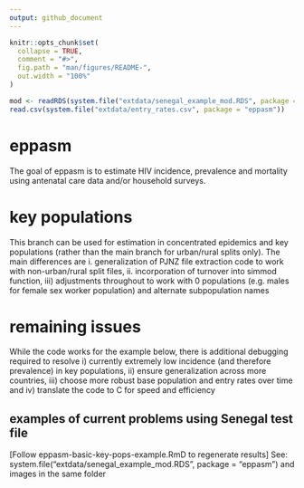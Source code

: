 ```yaml
---
output: github_document
---
```


<!-- README.md is generated from README.Rmd. Please edit that file -->

```r
knitr::opts_chunk$set(
  collapse = TRUE,
  comment = "#>",
  fig.path = "man/figures/README-",
  out.width = "100%"
)

mod <- readRDS(system.file("extdata/senegal_example_mod.RDS", package = "eppasm"))
read.csv(system.file("extdata/entry_rates.csv", package = "eppasm"))
```
# eppasm


The goal of eppasm is to estimate HIV incidence, prevalence and mortality using antenatal care data and/or household surveys.

# key populations

This branch can be used for estimation in concentrated epidemics and key populations (rather than the main branch for urban/rural splits only). The main differences are i. generalization of PJNZ file extraction code to work with non-urban/rural split files, ii. incorporation of turnover into simmod function, iii) adjustments throughout to work with 0 populations (e.g. males for female sex worker population) and alternate subpopulation names

# remaining issues

While the code works for the example below, there is additional debugging required to resolve i) currently extremely low incidence (and therefore prevalence) in key populations, ii) ensure generalization across more countries, iii) choose more robust base population and entry rates over time and iv) translate the code to C for speed and efficiency

## examples of current problems using Senegal test file

[Follow eppasm-basic-key-pops-example.RmD to regenerate results]
See: system.file("extdata/senegal_example_mod.RDS", package = "eppasm") and images in the same folder




